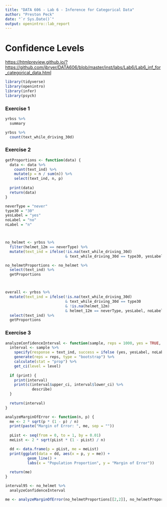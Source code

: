 ```yaml
---
title: "DATA 606 - Lab 6 - Inference for Categorical Data"
author: "Preston Peck"
date: "`r Sys.Date()`"
output: openintro::lab_report
---
```


# Confidence Levels

<https://htmlpreview.github.io/?https://github.com/jbryer/DATA606/blob/master/inst/labs/Lab6/Lab6_inf_for_categorical_data.html>

```r
library(tidyverse)
library(openintro)
library(infer)
library(psych)
```

### Exercise 1
```r
yrbss %>%
  summary

yrbss %>%
  count(text_while_driving_30d)
```

### Exercise 2
```r
getProportions <- function(data) {
  data <- data %>%
    count(text_ind) %>%
    mutate(p = n / sum(n)) %>%
    select(text_ind, n, p)
  
  print(data)
  return(data)
}
```

```r
neverType = "never"
type30 = "30"
yesLabel = "yes"
noLabel = "no"
nLabel = "n"



no_helmet <- yrbss %>%
  filter(helmet_12m == neverType) %>%
  mutate(text_ind = ifelse(!is.na(text_while_driving_30d) 
                           & text_while_driving_30d == type30, yesLabel, noLabel))

no_helmetProportions <- no_helmet %>%
  select(text_ind) %>%
  getProportions



overall <- yrbss %>%
  mutate(text_ind = ifelse(!is.na(text_while_driving_30d) 
                           & text_while_driving_30d == type30 
                           & !is.na(helmet_12m)
                           & helmet_12m == neverType, yesLabel, noLabel)) %>%
  select(text_ind) %>%
  getProportions
```

### Exercise 3
```r
analyzeConfidenceInterval <- function(sample, reps = 1000, yes = TRUE, level = 0.95, print = TRUE) {
  interval <- sample %>%
    specify(response = text_ind, success = ifelse (yes, yesLabel, noLabel)) %>%
    generate(reps = reps, type = "bootstrap") %>%
    calculate(stat = "prop") %>%
    get_ci(level = level)
  
  if (print) { 
    print(interval)
    print(c(interval$upper_ci, interval$lower_ci) %>%
            describe)
  }
  
  return(interval)
}
```

```r
analyzeMarginOfError <- function(n, p) {
  me <- 2 * sqrt(p * (1 - p) / n)
  print(paste("Margin of Error: ", me, sep = ""))
  
  pList <- seq(from = 0, to = 1, by = 0.01)
  meList <- 2 * sqrt(pList * (1 - pList) / n)

  dd <- data.frame(p = pList, me = meList)
  print(ggplot(data = dd, aes(x = p, y = me)) +
          geom_line() +
          labs(x = "Population Proportion", y = "Margin of Error"))
  
  return(me)
}
```

```r
interval95 <- no_helmet %>%
  analyzeConfidenceInterval

me <- analyzeMarginOfError(no_helmetProportions[[2,2]], no_helmetProportions[[2,3]])
```
